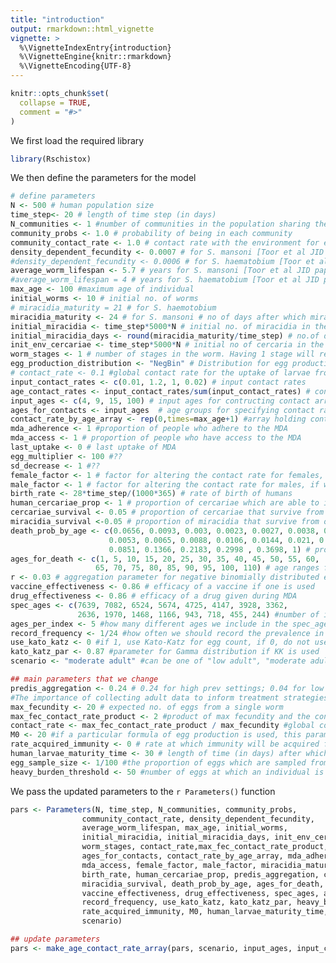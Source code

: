 ```yaml
---
title: "introduction"
output: rmarkdown::html_vignette
vignette: >
  %\VignetteIndexEntry{introduction}
  %\VignetteEngine{knitr::rmarkdown}
  %\VignetteEncoding{UTF-8}
---
```


```r
knitr::opts_chunk$set(
  collapse = TRUE,
  comment = "#>"
)
```

We first load the required library

```r
library(Rschistox)
```

We then define the parameters for the model

```r

# define parameters
N <- 500 # human population size
time_step<- 20 # length of time step (in days)
N_communities <- 1 #number of communities in the population sharing the same environmental source
community_probs <- 1.0 # probability of being in each community
community_contact_rate <- 1.0 # contact rate with the environment for each of the commununity
density_dependent_fecundity <- 0.0007 # for S. mansoni [Toor et al JID paper SI] #decrease in egg production per worm due to high density of worms
#density_dependent_fecundity <- 0.0006 # for S. haematobium [Toor et al JID paper SI]
average_worm_lifespan <- 5.7 # years for S. mansoni [Toor et al JID paper SI] # average expectancy of a worm
#average_worm_lifespan = 4 # years for S. haematobium [Toor et al JID paper SI]
max_age <- 100 #maximum age of individual
initial_worms <- 10 # initial no. of worms
# miracidia_maturity = 21 # for S. haemotobium
miracidia_maturity <- 24 # for S. mansoni # no of days after which miracidias will mature to cercariae
initial_miracidia <- time_step*5000*N # initial no. of miracidia in the environment
initial_miracidia_days <- round(miracidia_maturity/time_step) # no.of days miracidia will age into cercariae larvae
init_env_cercariae <- time_step*5000*N # initial no of cercaria in the environment
worm_stages <- 1 # number of stages in the worm. Having 1 stage will result to a Gamma distrinution
egg_production_distribution <- "NegBin" # Distribution for egg production, either "Poisson" or "NegBin"
# contact_rate <- 0.1 #global contact rate for the uptake of larvae from the environment
input_contact_rates <- c(0.01, 1.2, 1, 0.02) # input contact rates
age_contact_rates <- input_contact_rates/sum(input_contact_rates) # contact rate for the uptake of larvae from the environment for the chosen age groups
input_ages <- c(4, 9, 15, 100) # input ages for contructing contact array
ages_for_contacts <- input_ages  # age groups for specifying contact rates
contact_rate_by_age_array <- rep(0,times=max_age+1) #array holding contact rate for each age
mda_adherence <- 1 #proportion of people who adhere to the MDA
mda_access <- 1 # proportion of people who have access to the MDA
last_uptake <- 0 # last uptake of MDA
egg_multiplier <- 100 #??
sd_decrease <- 1 #??
female_factor <- 1 # factor for altering the contact rate for females, if we choose to have gender-specific behavior which affects contact rate
male_factor <- 1 # factor for altering the contact rate for males, if we choose to have gender-specific behavior which affects contact rate
birth_rate <- 28*time_step/(1000*365) # rate of birth of humans
human_cercariae_prop <- 1 # proportion of cercariae which are able to infect humans
cercariae_survival <- 0.05 # proportion of cercariae that survive from one time point to the next
miracidia_survival <-0.05 # proportion of miracidia that survive from one time point to the next
death_prob_by_age <- c(0.0656, 0.0093, 0.003, 0.0023, 0.0027, 0.0038, 0.0044, 0.0048,
                      0.0053, 0.0065, 0.0088, 0.0106, 0.0144, 0.021, 0.0333, 0.0529,
                      0.0851, 0.1366, 0.2183, 0.2998 , 0.3698, 1) # probability of dying each year, specified by age
ages_for_death <- c(1, 5, 10, 15, 20, 25, 30, 35, 40, 45, 50, 55, 60,
                   65, 70, 75, 80, 85, 90, 95, 100, 110) # age ranges for death probailities
r <- 0.03 # aggregation parameter for negative binomially distributed egg production
vaccine_effectiveness <- 0.86 # efficacy of a vaccine if one is used
drug_effectiveness <- 0.86 # efficacy of a drug given during MDA
spec_ages <- c(7639, 7082, 6524, 5674, 4725, 4147, 3928, 3362,
               2636, 1970, 1468, 1166, 943, 718, 455, 244) #number of individuals by age group
ages_per_index <- 5 #how many different ages we include in the spec_ages parameter
record_frequency <- 1/24 #how often we should record the prevalence in the population during simulation
use_kato_katz <- 0 #if 1, use Kato-Katz for egg count, if 0, do not use KK
kato_katz_par <- 0.87 #parameter for Gamma distribution if KK is used
scenario <- "moderate adult" #can be one of "low adult", "moderate adult" or high adult"

## main parameters that we change
predis_aggregation <- 0.24 # 0.24 for high prev settings; 0.04 for low prev settings # From "The design of schistosomiasis monitoring and evaluation programmes:
#The importance of collecting adult data to inform treatment strategies for Schistosoma mansoni". aggregation for predisposition of individuals to uptake laevale. This is chosen from a Gamma distribution with mean 1 for each individual and set for life. If high, the aggregation is low, meaning individuals have roughly the same predisposition. If low, larvae become concentrated in a few individuals.
max_fecundity <- 20 # expected no. of eggs from a single worm
max_fec_contact_rate_product <- 2 #product of max fecundity and the contact rate in the population. Setting this to a desired value is often a good way to ensure that the epidemic stays within a reasonable range, as when the max fecundity increases, if the contact rate doesn't decrease appropriately, then the behaviour of the outbreak can be unrealistically difficult to control.
contact_rate <- max_fec_contact_rate_product / max_fecundity #global contact rate for the uptake of larvae from the environment
M0 <- 20 #if a particular formula of egg production is used, this parameter is required and is a proxy for mean worm burden
rate_acquired_immunity <- 0 # rate at which immunity will be acquired for individuals. This will be multiplied by the cumulative nymber of worms people have had during their life to decide the level of immunity acquired
human_larvae_maturity_time <- 30 # length of time (in days) after which a cercariae uptake by a human will mature into a worm
egg_sample_size <- 1/100 #the proportion of eggs which are sampled from each individual every time we check their burden (between 0 and 1). 1= all eggs in the person are sampled. Typical value fpr a urine sample may be ~1/100
heavy_burden_threshold <- 50 #number of eggs at which an individual is said to have a heavy infection

```

We pass the updated parameters to the `r Parameters()` function

```r
pars <- Parameters(N, time_step, N_communities, community_probs,
                community_contact_rate, density_dependent_fecundity,
                average_worm_lifespan, max_age, initial_worms,
                initial_miracidia, initial_miracidia_days, init_env_cercariae,
                worm_stages, contact_rate,max_fec_contact_rate_product, max_fecundity, age_contact_rates,
                ages_for_contacts, contact_rate_by_age_array, mda_adherence,
                mda_access, female_factor, male_factor, miracidia_maturity,
                birth_rate, human_cercariae_prop, predis_aggregation, cercariae_survival,
                miracidia_survival, death_prob_by_age, ages_for_death, r,
                vaccine_effectiveness, drug_effectiveness, spec_ages, ages_per_index,
                record_frequency, use_kato_katz, kato_katz_par, heavy_burden_threshold,
                rate_acquired_immunity, M0, human_larvae_maturity_time, egg_sample_size, input_ages, input_contact_rates,
                scenario)

## update parameters
pars <- make_age_contact_rate_array(pars, scenario, input_ages, input_contact_rates)

```

